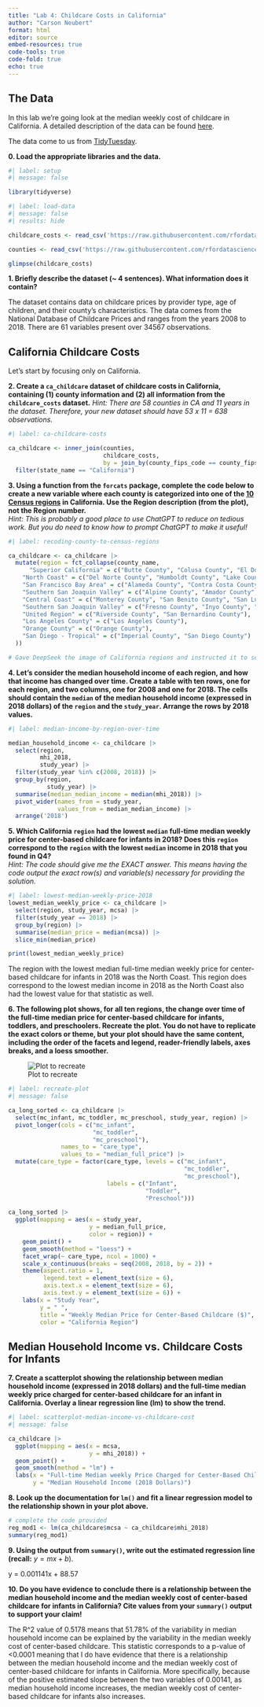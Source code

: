 ```yaml
---
title: "Lab 4: Childcare Costs in California"
author: "Carson Neubert"
format: html
editor: source
embed-resources: true
code-tools: true
code-fold: true
echo: true
---
```


## The Data

In this lab we're going look at the median weekly cost of childcare in California. A detailed description of the data can be found [here](https://github.com/rfordatascience/tidytuesday/blob/master/data/2023/2023-05-09/readme.md).

The data come to us from [TidyTuesday](https://github.com/rfordatascience/tidytuesday).

**0. Load the appropriate libraries and the data.**

```r
#| label: setup
#| message: false

library(tidyverse)
```

```r
#| label: load-data
#| message: false
#| results: hide

childcare_costs <- read_csv('https://raw.githubusercontent.com/rfordatascience/tidytuesday/master/data/2023/2023-05-09/childcare_costs.csv')

counties <- read_csv('https://raw.githubusercontent.com/rfordatascience/tidytuesday/master/data/2023/2023-05-09/counties.csv')

glimpse(childcare_costs)
```

**1. Briefly describe the dataset (\~ 4 sentences). What information does it contain?**

The dataset contains data on childcare prices by provider type, age of children, and their county's characteristics. The data comes from the National Database of Childcare Prices and ranges from the years 2008 to 2018. There are 61 variables present over 34567 observations.

## California Childcare Costs

Let's start by focusing only on California.

**2. Create a `ca_childcare` dataset of childcare costs in California, containing (1) county information and (2) all information from the `childcare_costs` dataset.** *Hint: There are 58 counties in CA and 11 years in the dataset. Therefore, your new dataset should have 53 x 11 = 638 observations.*

```r
#| label: ca-childcare-costs

ca_childcare <- inner_join(counties,
                           childcare_costs,
                           by = join_by(county_fips_code == county_fips_code)) |>
  filter(state_name == "California")

```

**3. Using a function from the `forcats` package, complete the code below to create a new variable where each county is categorized into one of the [10 Census regions](https://census.ca.gov/regions/) in California. Use the Region description (from the plot), not the Region number.**\
*Hint: This is probably a good place to use ChatGPT to reduce on tedious work. But you do need to know how to prompt ChatGPT to make it useful!*

```r
#| label: recoding-county-to-census-regions

ca_childcare <- ca_childcare |> 
  mutate(region = fct_collapse(county_name, 
      "Superior California" = c("Butte County", "Colusa County", "El Dorado County", "Glenn County", "Lassen County", "Modoc County", "Nevada County", "Placer County", "Plumas County", "Sacramento County", "Shasta County", "Sierra County", "Siskiyou County", "Sutter County", "Tehama County", "Yolo County", "Yuba County"),
    "North Coast" = c("Del Norte County", "Humboldt County", "Lake County", "Mendocino County", "Napa County", "Sonoma County", "Trinity County"),
    "San Francisco Bay Area" = c("Alameda County", "Contra Costa County", "Marin County", "San Francisco County", "San Mateo County", "Santa Clara County", "Solano County"),
    "Southern San Joaquin Valley" = c("Alpine County", "Amador County", "Calaveras County", "Madera County", "Mariposa County", "Merced County", "Mono County", "San Joaquin County", "Stanislaus County", "Tuolumne County"),
    "Central Coast" = c("Monterey County", "San Benito County", "San Luis Obispo County", "Santa Barbara County", "Santa Cruz County", "Ventura County"),
    "Southern San Joaquin Valley" = c("Fresno County", "Inyo County", "Kern County", "Kings County", "Tulare County"),
    "United Region" = c("Riverside County", "San Bernardino County"),
    "Los Angeles County" = c("Los Angeles County"),
    "Orange County" = c("Orange County"),
    "San Diego - Tropical" = c("Imperial County", "San Diego County")
  ))

# Gave DeepSeek the image of California regions and instructed it to separate each county into the vectors above

```

**4. Let's consider the median household income of each region, and how that income has changed over time. Create a table with ten rows, one for each region, and two columns, one for 2008 and one for 2018. The cells should contain the `median` of the median household income (expressed in 2018 dollars) of the `region` and the `study_year`. Arrange the rows by 2018 values.**

```r
#| label: median-income-by-region-over-time

median_household_income <- ca_childcare |>
  select(region,
         mhi_2018, 
         study_year) |>
  filter(study_year %in% c(2008, 2018)) |>
  group_by(region,
           study_year) |>
  summarise(median_median_income = median(mhi_2018)) |>
  pivot_wider(names_from = study_year,
              values_from = median_median_income) |>
  arrange('2018')

```

**5. Which California `region` had the lowest `median` full-time median weekly price for center-based childcare for infants in 2018? Does this `region` correspond to the `region` with the lowest `median` income in 2018 that you found in Q4?**\
*Hint: The code should give me the EXACT answer. This means having the code output the exact row(s) and variable(s) necessary for providing the solution.*

```r
#| label: lowest-median-weekly-price-2018
lowest_median_weekly_price <- ca_childcare |>
  select(region, study_year, mcsa) |>
  filter(study_year == 2018) |>
  group_by(region) |>
  summarise(median_price = median(mcsa)) |>
  slice_min(median_price)

print(lowest_median_weekly_price)

```

The region with the lowest median full-time median weekly price for center-based childcare for infants in 2018 was the North Coast. This region does correspond to the lowest median income in 2018 as the North Coast also had the lowest value for that statistic as well.

**6. The following plot shows, for all ten regions, the change over time of the full-time median price for center-based childcare for infants, toddlers, and preschoolers. Recreate the plot. You do not have to replicate the exact colors or theme, but your plot should have the same content, including the order of the facets and legend, reader-friendly labels, axes breaks, and a loess smoother.**

![Plot to recreate](https://atheobold.github.io/groupworthy-data-science/labs/instructions/images/lab-4-recreate-plot.png)

```r
#| label: recreate-plot
#| message: false

ca_long_sorted <- ca_childcare |>
  select(mc_infant, mc_toddler, mc_preschool, study_year, region) |>
  pivot_longer(cols = c("mc_infant",
                        "mc_toddler",
                        "mc_preschool"),
               names_to = "care_type",
               values_to = "median_full_price") |>
  mutate(care_type = factor(care_type, levels = c("mc_infant",
                                                  "mc_toddler",
                                                  "mc_preschool"),
                            labels = c("Infant",
                                       "Toddler",
                                       "Preschool")))

ca_long_sorted |>
  ggplot(mapping = aes(x = study_year,
                       y = median_full_price,
                       color = region)) +
    geom_point() +
    geom_smooth(method = "loess") +
    facet_wrap(~ care_type, ncol = 1000) +
    scale_x_continuous(breaks = seq(2008, 2018, by = 2)) +
    theme(aspect.ratio = 1,
          legend.text = element_text(size = 6),
          axis.text.x = element_text(size = 6),
          axis.text.y = element_text(size = 6)) +
    labs(x = "Study Year",
         y = " ",
         title = "Weekly Median Price for Center-Based Childcare ($)",
         color = "California Region")

```

## Median Household Income vs. Childcare Costs for Infants

**7. Create a scatterplot showing the relationship between median household income (expressed in 2018 dollars) and the full-time median weekly price charged for center-based childcare for an infant in California. Overlay a linear regression line (lm) to show the trend.**

```r
#| label: scatterplot-median-income-vs-childcare-cost
#| message: false

ca_childcare |>
  ggplot(mapping = aes(x = mcsa,
                       y = mhi_2018)) +
  geom_point() +
  geom_smooth(method = "lm") +
  labs(x = "Full-time Median weekly Price Charged for Center-Based Childcare for an Infant ($)",
       y = "Median Household Income (2018 Dollars)")

```

**8. Look up the documentation for `lm()` and fit a linear regression model to the relationship shown in your plot above.**

```r
# complete the code provided
reg_mod1 <- lm(ca_childcare$mcsa ~ ca_childcare$mhi_2018)
summary(reg_mod1)
```

**9. Using the output from `summary()`, write out the estimated regression line (recall:** $y = mx + b$).

y = 0.001141x + 88.57

**10. Do you have evidence to conclude there is a relationship between the median household income and the median weekly cost of center-based childcare for infants in California? Cite values from your `summary()` output to support your claim!**

The R\^2 value of 0.5178 means that 51.78% of the variability in median household income can be explained by the variability in the median weekly cost of center-based childcare. This statistic corresponds to a p-value of \<0.0001 meaning that I do have evidence that there is a relationship between the median household income and the median weekly cost of center-based childcare for infants in California. More specifically, because of the positive estimated slope between the two variables of 0.00141, as median household income increases, the median weekly cost of center-based childcare for infants also increases.
